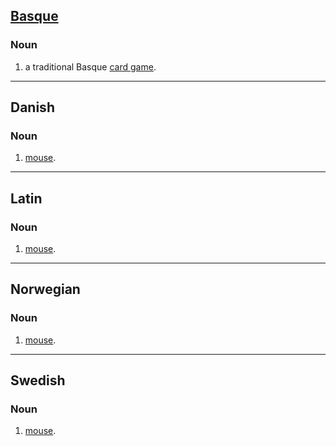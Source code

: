 ==[[Basque]]==

===Noun===
# a traditional Basque [[card game]].

----
==Danish==

===Noun===
# [[mouse]].

----
==Latin==

===Noun===
# [[mouse]].

----
==Norwegian==

===Noun===
# [[mouse]].

----
==Swedish==

===Noun===
# [[mouse]].